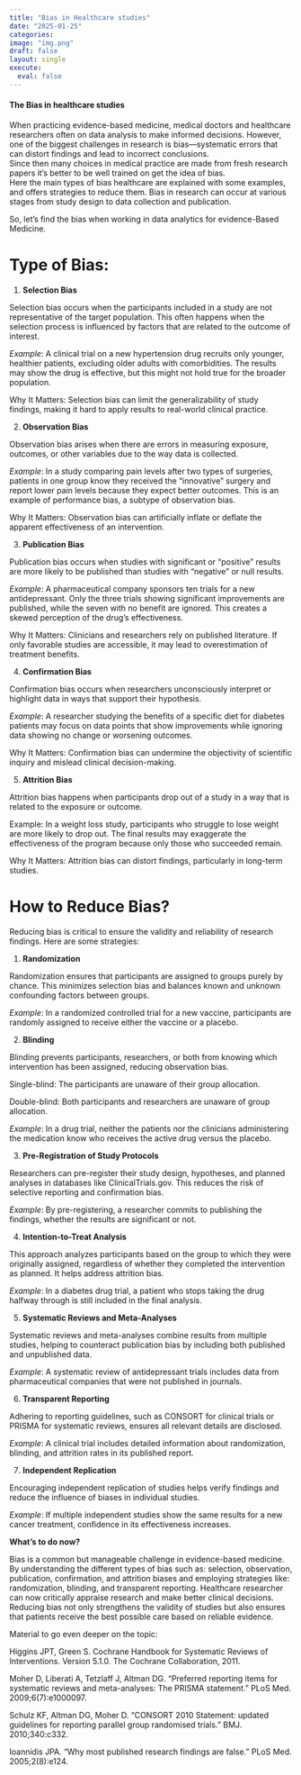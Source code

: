 ```yaml
---
title: "Bias in Healthcare studies"
date: "2025-01-25"
categories:
image: "img.png"
draft: false
layout: single
execute: 
  eval: false
---
```


#### The Bias in healthcare studies

When practicing evidence-based medicine, medical doctors and healthcare researchers often on data analysis to make informed decisions. However, one of the biggest challenges in research is bias—systematic errors that can distort findings and lead to incorrect conclusions. \
Since then many choices in medical practice are made from fresh research papers it's better to be well trained on get the idea of bias. \
Here the main types of bias healthcare are explained with some examples, and offers strategies to reduce them. Bias in research can occur at various stages from study design to data collection and publication.

So, let's find the bias when working in data analytics for evidence-Based Medicine.

# Type of Bias:

1.  **Selection Bias**

Selection bias occurs when the participants included in a study are not representative of the target population. This often happens when the selection process is influenced by factors that are related to the outcome of interest.

*Example*: A clinical trial on a new hypertension drug recruits only younger, healthier patients, excluding older adults with comorbidities. The results may show the drug is effective, but this might not hold true for the broader population.

Why It Matters: Selection bias can limit the generalizability of study findings, making it hard to apply results to real-world clinical practice.

2.  **Observation Bias**

Observation bias arises when there are errors in measuring exposure, outcomes, or other variables due to the way data is collected.

*Example*: In a study comparing pain levels after two types of surgeries, patients in one group know they received the "innovative" surgery and report lower pain levels because they expect better outcomes. This is an example of performance bias, a subtype of observation bias.

Why It Matters: Observation bias can artificially inflate or deflate the apparent effectiveness of an intervention.

3.  **Publication Bias**

Publication bias occurs when studies with significant or "positive" results are more likely to be published than studies with "negative" or null results.

*Example*: A pharmaceutical company sponsors ten trials for a new antidepressant. Only the three trials showing significant improvements are published, while the seven with no benefit are ignored. This creates a skewed perception of the drug’s effectiveness.

Why It Matters: Clinicians and researchers rely on published literature. If only favorable studies are accessible, it may lead to overestimation of treatment benefits.

4.  **Confirmation Bias**

Confirmation bias occurs when researchers unconsciously interpret or highlight data in ways that support their hypothesis.

*Example*: A researcher studying the benefits of a specific diet for diabetes patients may focus on data points that show improvements while ignoring data showing no change or worsening outcomes.

Why It Matters: Confirmation bias can undermine the objectivity of scientific inquiry and mislead clinical decision-making.

5.  **Attrition Bias**

Attrition bias happens when participants drop out of a study in a way that is related to the exposure or outcome.

Example: In a weight loss study, participants who struggle to lose weight are more likely to drop out. The final results may exaggerate the effectiveness of the program because only those who succeeded remain.

Why It Matters: Attrition bias can distort findings, particularly in long-term studies.

# How to Reduce Bias?

Reducing bias is critical to ensure the validity and reliability of research findings. Here are some strategies:

1.  **Randomization**

Randomization ensures that participants are assigned to groups purely by chance. This minimizes selection bias and balances known and unknown confounding factors between groups.

*Example*: In a randomized controlled trial for a new vaccine, participants are randomly assigned to receive either the vaccine or a placebo.

2.  **Blinding**

Blinding prevents participants, researchers, or both from knowing which intervention has been assigned, reducing observation bias.

Single-blind: The participants are unaware of their group allocation.

Double-blind: Both participants and researchers are unaware of group allocation.

*Example*: In a drug trial, neither the patients nor the clinicians administering the medication know who receives the active drug versus the placebo.

3.  **Pre-Registration of Study Protocols**

Researchers can pre-register their study design, hypotheses, and planned analyses in databases like ClinicalTrials.gov. This reduces the risk of selective reporting and confirmation bias.

*Example*: By pre-registering, a researcher commits to publishing the findings, whether the results are significant or not.

4.  **Intention-to-Treat Analysis**

This approach analyzes participants based on the group to which they were originally assigned, regardless of whether they completed the intervention as planned. It helps address attrition bias.

*Example*: In a diabetes drug trial, a patient who stops taking the drug halfway through is still included in the final analysis.

5.  **Systematic Reviews and Meta-Analyses**

Systematic reviews and meta-analyses combine results from multiple studies, helping to counteract publication bias by including both published and unpublished data.

*Example*: A systematic review of antidepressant trials includes data from pharmaceutical companies that were not published in journals.

6.  **Transparent Reporting**

Adhering to reporting guidelines, such as CONSORT for clinical trials or PRISMA for systematic reviews, ensures all relevant details are disclosed.

*Example*: A clinical trial includes detailed information about randomization, blinding, and attrition rates in its published report.

7.  **Independent Replication**

Encouraging independent replication of studies helps verify findings and reduce the influence of biases in individual studies.

*Example*: If multiple independent studies show the same results for a new cancer treatment, confidence in its effectiveness increases.

**What's to do now?**

Bias is a common but manageable challenge in evidence-based medicine. By understanding the different types of bias such as: selection, observation, publication, confirmation, and attrition biases and employing strategies like: randomization, blinding, and transparent reporting. Healthcare researcher can now critically appraise research and make better clinical decisions. Reducing bias not only strengthens the validity of studies but also ensures that patients receive the best possible care based on reliable evidence.

Material to go even deeper on the topic:

Higgins JPT, Green S. Cochrane Handbook for Systematic Reviews of Interventions. Version 5.1.0. The Cochrane Collaboration, 2011.

Moher D, Liberati A, Tetzlaff J, Altman DG. "Preferred reporting items for systematic reviews and meta-analyses: The PRISMA statement." PLoS Med. 2009;6(7):e1000097.

Schulz KF, Altman DG, Moher D. "CONSORT 2010 Statement: updated guidelines for reporting parallel group randomised trials." BMJ. 2010;340:c332.

Ioannidis JPA. "Why most published research findings are false." PLoS Med. 2005;2(8):e124.
